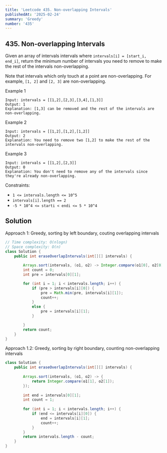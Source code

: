 ```yaml
---
title: 'Leetcode 435. Non-overlapping Intervals'
publishedAt: '2025-02-24'
summary: 'Greedy'
number: '435'
---
```


## 435. Non-overlapping Intervals

Given an array of intervals intervals where `intervals[i] = [start_i, end_i]`, return the minimum number of intervals you need to remove to make the rest of the intervals non-overlapping.

Note that intervals which only touch at a point are non-overlapping. For example, `[1, 2]` and `[2, 3]` are non-overlapping.


Example 1
`````
Input: intervals = [[1,2],[2,3],[3,4],[1,3]]
Output: 1
Explanation: [1,3] can be removed and the rest of the intervals are non-overlapping.
`````

Example 2
`````
Input: intervals = [[1,2],[1,2],[1,2]]
Output: 2
Explanation: You need to remove two [1,2] to make the rest of the intervals non-overlapping.
`````

Example 3
`````
Input: intervals = [[1,2],[2,3]]
Output: 0
Explanation: You don't need to remove any of the intervals since they're already non-overlapping.
`````


Constraints:

- `1 <= intervals.length <= 10^5`
- `intervals[i].length == 2`
- `-5 * 10^4 <= starti < endi <= 5 * 10^4`


## Solution
Approach 1: Greedy, sorting by left boundary, couting overlapping intervals
````JAVA
// Time complexity: O(nlogn)
// Space complexity: O(n)
class Solution {
    public int eraseOverlapIntervals(int[][] intervals) {
        
        Arrays.sort(intervals, (o1, o2) -> Integer.compare(o1[0], o2[0]));
        int count = 0;
        int pre = intervals[0][1];

        for (int i = 1; i < intervals.length; i++) {
            if (pre > intervals[i][0]) {
                pre = Math.min(pre, intervals[i][1]);
                count++;
            }
            else {
                pre = intervals[i][1];
            }

        }
        return count;
    }
}
````

Approach 1.2: Greedy, sorting by right boundary, counting non-overlapping intervals
````JAVA
class Solution {
    public int eraseOverlapIntervals(int[][] intervals) {
        
        Arrays.sort(intervals, (o1, o2) -> {
            return Integer.compare(o1[1], o2[1]);
        });
        
        int end = intervals[0][1];
        int count = 1;
        
        for (int i = 1; i < intervals.length; i++) {
            if (end <= intervals[i][0]) {
                end = intervals[i][1];
                count++;
            }
        }
        return intervals.length - count;
    }
}
````